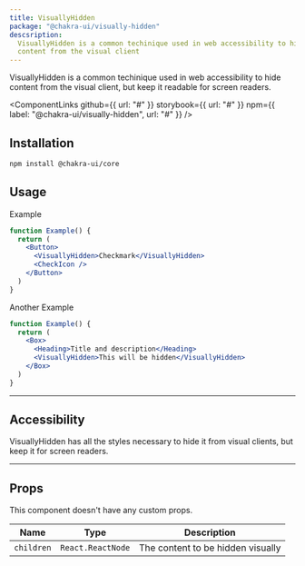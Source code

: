 ```yaml
---
title: VisuallyHidden
package: "@chakra-ui/visually-hidden"
descsription:
  VisuallyHidden is a common techinique used in web accessibility to hide
  content from the visual client
---
```


VisuallyHidden is a common techinique used in web accessibility to hide content
from the visual client, but keep it readable for screen readers.

<ComponentLinks
  github={{ url: "#" }}
  storybook={{ url: "#" }}
  npm={{ label: "@chakra-ui/visually-hidden", url: "#" }}
/>

<carbon-ad></carbon-ad>

## Installation

```bash
npm install @chakra-ui/core
```

## Usage

Example

```jsx
function Example() {
  return (
    <Button>
      <VisuallyHidden>Checkmark</VisuallyHidden>
      <CheckIcon />
    </Button>
  )
}
```

Another Example

```jsx
function Example() {
  return (
    <Box>
      <Heading>Title and description</Heading>
      <VisuallyHidden>This will be hidden</VisuallyHidden>
    </Box>
  )
}
```

---

## Accessibility

VisuallyHidden has all the styles necessary to hide it from visual clients, but
keep it for screen readers.

---

## Props

This component doesn't have any custom props.

| Name       | Type              | Description                       |
| ---------- | ----------------- | --------------------------------- |
| `children` | `React.ReactNode` | The content to be hidden visually |
